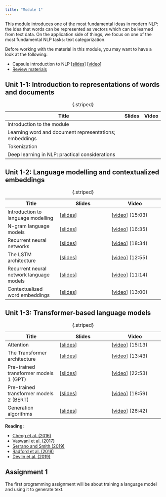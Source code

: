 ```yaml
---
title: "Module 1"
---
```


This module introduces one of the most fundamental ideas in modern NLP: the idea that words can be represented as vectors which can be learned from text data. On the application side of things, we focus on one of the most fundamental NLP tasks: text categorization.

Before working with the material in this module, you may want to have a look at the following:

* Capsule introduction to NLP [[slides](slides/intro.pdf)] [[video](https://youtu.be/6u7u1cpVT7Y)]
* [Review materials](review.md)

## Unit 1-1: Introduction to representations of words and documents

| Title | Slides | Video |
|---|---|---|
| Introduction to the module | | |
| Learning word and document representations; embeddings | | |
| Tokenization | | |
| Deep learning in NLP: practical considerations | | |
: {.striped}

## Unit 1-2: Language modelling and contextualized embeddings

| Title | Slides | Video |
|---|---|---|
| Introduction to language modelling | [[slides](slides/slides-121.pdf)] | [[video](https://youtu.be/_TlvRtoGOn8)] (15:03) |
| N-gram language models | [[slides](slides/slides-122.pdf)] | [[video](https://youtu.be/GuTAMrqiFSM)] (16:35) |
| Recurrent neural networks | [[slides](slides/slides-123.pdf)] | [[video](https://youtu.be/RWxoiA2uGZU)] (18:34) |
| The LSTM architecture | [[slides](slides/slides-124.pdf)] | [[video](https://youtu.be/8es6TKvw7qI)] (12:55) |
| Recurrent neural network language models | [[slides](slides/slides-125.pdf)] | [[video](https://youtu.be/J-KglYsuJ28)] (11:14) |
| Contextualized word embeddings | [[slides](slides/slides-126.pdf)] | [[video](https://youtu.be/5oXWnSBoe7A)] (13:00) |
: {.striped}

## Unit 1-3: Transformer-based language models

| Title | Slides | Video |
|---|---|---|
| Attention | [[slides](slides/slides-221.pdf)] | [[video](https://youtu.be/HHUR6VX5CeU)] (15:13) |
| The Transformer architecture | [[slides](slides/slides-222.pdf)] | [[video](https://youtu.be/dSd0-RFZLnk)] (13:43) |
| Pre-trained transformer models 1 (GPT) | [[slides](slides/slides-223.pdf)] | [[video](https://youtu.be/9QE1bQTSbx8)] (22:53) |
| Pre-trained transformer models 2 (BERT) | [[slides](slides/slides-224.pdf)] | [[video](https://youtu.be/JeY6N1012Sg)] (18:59) |
| Generation algorithms | [[slides](https://www.cse.chalmers.se/~richajo/dat450/lectures/l7/m7_3.pdf)] | [[video](https://youtu.be/QtwpM-OGOew)] (26:42) |
: {.striped}
  
**Reading:**

* [Cheng et al. (2016)](https://www.aclweb.org/anthology/D16-1053/)
* [Vaswani et al. (2017)](https://papers.nips.cc/paper/7181-attention-is-all-you-need.pdf)
* [Serrano and Smith (2019)](https://www.aclweb.org/anthology/D18-1216/)
* [Radford et al. (2018)](https://s3-us-west-2.amazonaws.com/openai-assets/research-covers/language-unsupervised/language_understanding_paper.pdf)
* [Devlin et al. (2019)](dx.doi.org/10.18653/v1/N19-1423)


## Assignment 1

The first programming assignment will be about training a language model and using it to generate text.
